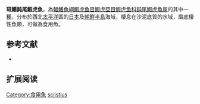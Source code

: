 {{Speciesbox 
| status = NE
| status_system = IUCN3.1
| status_ref = 
| taxon = Amblychaeturichthys sciistius
| authority =  [[Jordan_&_Snyder|Jordan & Snyder]], 1901
| synonyms = *''Chaeturichthys sciistius''<br /><small>Jordan & Snyder, 1901</small>
}}

'''斑鰭鈍尾鰕虎魚'''，為[[輻鰭魚綱|輻鰭魚綱]][[鰕虎鱼目|鰕虎鱼目]][[鰕虎亞目|鰕虎亞目]][[鰕虎鱼科|鰕虎鱼科]][[鈍尾鰕虎魚属|鈍尾鰕虎魚属]]的其中一[[種|種]]，分布於西北[[太平洋|太平洋]]區的[[日本|日本]]及[[朝鮮半島|朝鮮半島]]海域，棲息在沙泥底質的水域，屬底棲性魚類，可做為食用魚。

== 参考文献 ==
*{{FishBase_species|genus=Amblychaeturichthys|species=sciistius|year=2012|month=3}}

== 扩展阅读 ==
{{refbegin}}
{{wikispecies-inline|Amblychaeturichthys sciistius|斑鰭鈍尾鰕虎魚}}
{{refend}}
{{Taxonbar|from=Q1857017}}

[[Category:食用魚|Category:食用魚]]
[[Category:鈍尾鰕虎魚屬|sciistius]]
{{animal-stub}}
